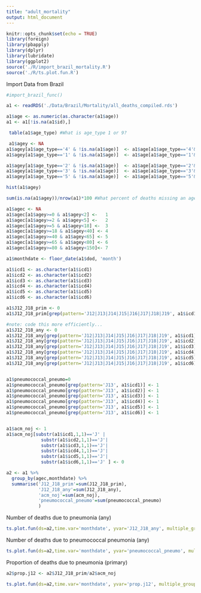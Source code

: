 ```yaml
---
title: "adult_mortality"
output: html_document
---
```


```r
knitr::opts_chunk$set(echo = TRUE)
library(foreign)
library(pbapply)
library(dplyr)
library(lubridate)
library(ggplot2)
source('./R/import_brazil_mortality.R')
source('./R/ts.plot.fun.R')

```

Import Data from Brazil
```r
#import_brazil_func()
```

```r
a1 <- readRDS('./Data/Brazil/Mortality/all_deaths_compiled.rds')

a1$age <- as.numeric(as.character(a1$age))
a1 <- a1[!is.na(a1$id),]

 table(a1$age_type) #What is age_type 1 or 9?

 a1$agey <- NA 
a1$agey[a1$age_type=='4' & !is.na(a1$age)]  <- a1$age[a1$age_type=='4'& !is.na(a1$age)]
a1$agey[a1$age_type=='1' & !is.na(a1$age)]  <- a1$age[a1$age_type=='1'& !is.na(a1$age)]/(24*365)

a1$agey[a1$age_type=='2' & !is.na(a1$age)]  <- a1$age[a1$age_type=='2'& !is.na(a1$age)]/365
a1$agey[a1$age_type=='3' & !is.na(a1$age)]  <- a1$age[a1$age_type=='3'& !is.na(a1$age)]/12
a1$agey[a1$age_type=='5' & !is.na(a1$age)]  <- a1$age[a1$age_type=='5'& !is.na(a1$age)]+100

hist(a1$agey)

sum(is.na(a1$agey))/nrow(a1)*100 #What percent of deaths missing an age classification?

a1$agec <- NA
a1$agec[a1$agey>=0 & a1$agey<2] <-   1 
a1$agec[a1$agey>=2 & a1$agey<5] <-   2 
a1$agec[a1$agey>=5 & a1$agey<18] <-  3 
a1$agec[a1$agey>=18 & a1$agey<40] <- 4 
a1$agec[a1$agey>=40 & a1$agey<65] <- 5 
a1$agec[a1$agey>=65 & a1$agey<80] <- 6 
a1$agec[a1$agey>=80 & a1$agey<150]<- 7 

a1$monthdate <- floor_date(a1$dod, 'month')
```

```r
a1$icd1 <- as.character(a1$icd1)
a1$icd2 <- as.character(a1$icd2)
a1$icd3 <- as.character(a1$icd3)
a1$icd4 <- as.character(a1$icd4)
a1$icd5 <- as.character(a1$icd5)
a1$icd6 <- as.character(a1$icd6)

a1$J12_J18_prim <- 0
a1$J12_J18_prim[grep(pattern='J12|J13|J14|J15|J16|J17|J18|J19', a1$icd1)] <- 1 #CHECK THIS

#note: code this more efficiently...
a1$J12_J18_any <- 0
a1$J12_J18_any[grep(pattern='J12|J13|J14|J15|J16|J17|J18|J19', a1$icd1)] <- 1
a1$J12_J18_any[grep(pattern='J12|J13|J14|J15|J16|J17|J18|J19', a1$icd2)] <- 1
a1$J12_J18_any[grep(pattern='J12|J13|J14|J15|J16|J17|J18|J19', a1$icd3)] <- 1
a1$J12_J18_any[grep(pattern='J12|J13|J14|J15|J16|J17|J18|J19', a1$icd4)] <- 1
a1$J12_J18_any[grep(pattern='J12|J13|J14|J15|J16|J17|J18|J19', a1$icd5)] <- 1
a1$J12_J18_any[grep(pattern='J12|J13|J14|J15|J16|J17|J18|J19', a1$icd6)] <- 1


a1$pneumococcal_pneumo=0
a1$pneumococcal_pneumo[grep(pattern='J13', a1$icd1)] <- 1
a1$pneumococcal_pneumo[grep(pattern='J13', a1$icd2)] <- 1
a1$pneumococcal_pneumo[grep(pattern='J13', a1$icd3)] <- 1
a1$pneumococcal_pneumo[grep(pattern='J13', a1$icd4)] <- 1
a1$pneumococcal_pneumo[grep(pattern='J13', a1$icd5)] <- 1
a1$pneumococcal_pneumo[grep(pattern='J13', a1$icd6)] <- 1


a1$acm_noj <- 1
a1$acm_noj[substr(a1$icd1,1,1)=='J' |
             substr(a1$icd2,1,1)=='J'|
             substr(a1$icd3,1,1)=='J'|
             substr(a1$icd4,1,1)=='J'|
             substr(a1$icd5,1,1)=='J'|
             substr(a1$icd6,1,1)=='J' ] <- 0


```


```r
a2 <- a1 %>%
  group_by(agec,monthdate) %>%
  summarise('J12_J18_prim'=sum(J12_J18_prim), 
            'J12_J18_any'=sum(J12_J18_any),
            'acm_noj'=sum(acm_noj),
            'pneumococcal_pneumo'=sum(pneumococcal_pneumo)
            )
```

Number of deaths due to pneumonia (any)

```r

ts.plot.fun(ds=a2,time.var='monthdate', yvar='J12_J18_any', multiple_group = T, group.var='agec', ylab1="Number of deaths due to pneumonia (any)")

```

Number of deaths due to pneumococcal pneumonia (any)

```r

ts.plot.fun(ds=a2,time.var='monthdate', yvar='pneumococcal_pneumo', multiple_group = T, group.var='agec', ylab1="Number of deaths due to pneumococcal pneumonia")

```

Proportion of deaths due to pneumonia (primary)

```r

a2$prop.j12 <- a2$J12_J18_prim/a2$acm_noj

ts.plot.fun(ds=a2,time.var='monthdate', yvar='prop.j12', multiple_group = T, group.var='agec', ylab1="Proportion of deaths due to pneumonia")

```




